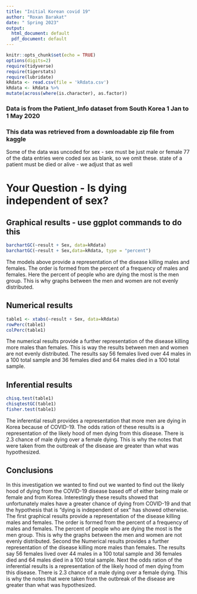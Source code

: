 ```yaml
---
title: "Initial Korean covid 19"
author: "Roxan Barakat"
date: " Spring 2023"
output:
  html_document: default
  pdf_document: default
---
```


```r
knitr::opts_chunk$set(echo = TRUE)
options(digits=2)
require(tidyverse)
require(tigerstats)
require(lubridate)
kRdata <- read.csv(file = 'kRdata.csv')
kRdata <- kRdata %>%
mutate(across(where(is.character), as.factor))

```
### Data is from the Patient_Info dataset from South Korea 1 Jan to 1 May 2020
### This data was retrieved from a downloadable zip file from kaggle

Some of the data was uncoded for sex - sex must be just male or female
77 of the data entries were coded sex  as blank, so we omit these.
state of a patient must be died or alive - we adjust that as well   
  
# Your Question - Is dying independent of sex?






## Graphical results - use ggplot commands to do this  
```r
barchartGC(~result + Sex, data=kRdata)
barchartGC(~result + Sex,data=kRdata, type = "percent")
```

The models above provide a representation of the disease killing males and females. The order is formed from the percent of a frequency of males and females. Here the percent of people who are dying the most is the men group. This is why graphs between the men and women are not evenly distributed. 

## Numerical results
```r
table1 <- xtabs(~result + Sex, data=kRdata)
rowPerc(table1)
colPerc(table1)
```
The numerical results provide a further representation of the disease killing more males than females. This is way the results between men and women are not evenly distributed. The results say 56 females lived over 44 males in a 100 total sample and 36 females died and 64 males died in a 100 total sample.  

## Inferential results 
```r
chisq.test(table1)
chisqtestGC(table1)
fisher.test(table1)
```

The inferential result provides a representation that more men are dying in Korea because of COVID-19. The odds ration of these results is a representation of the likely hood of men dying from this disease. There is 2.3 chance of male dying over a female dying. This is why the notes that were taken from the outbreak of the disease are greater than what was hypothesized. 

## Conclusions
In this investigation we wanted to find out we wanted to find out the likely hood of dying from the COVID-19 disease based off of either being male or female and from Korea. Interestingly these results showed that unfortunately males have a greater chance of dying from COVID-19 and that the hypothesis that is "dying is independent of sex" has showed otherwise. The first graphical results provide a representation of the disease killing males and females. The order is formed from the percent of a frequency of males and females. The percent of people who are dying the most is the men group. This is why the graphs between the men and women are not evenly distributed. Second the Numerical results provides a further representation of the disease killing more males than females. The results say 56 females lived over 44 males in a 100 total sample and 36 females died and 64 males died in a 100 total sample. Next the odds ration of the inferential results is a representation of the likely hood of men dying from this disease. There is 2.3 chance of a male dying over a female dying. This is why the notes that were taken from the outbreak of the disease are greater than what was hypothesized.
